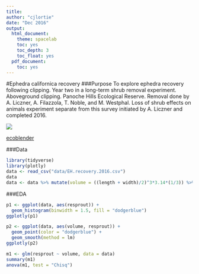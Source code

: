 ```yaml
---
title:
author: "cjlortie"
date: "Dec 2016"
output:
  html_document:
    theme: spacelab
    toc: yes
    toc_depth: 3
    toc_float: yes
  pdf_document:
    toc: yes
---
```

#Ephedra californica recovery
###Purpose
To explore ephedra recovery following clipping. Year two in a long-term shrub removal experiment. Aboveground clipping. Panoche Hills Ecological Reserve. Removal done by A. Liczner, A. Filazzola, T. Noble, and M. Westphal. Loss of shrub effects on animals experiment separate from this survey initiated by A. Liczner and completed 2016.

![](./EH.jpg)

[ecoblender](http://ecoblender.org)

###Data
```r
library(tidyverse)
library(plotly)
data <- read_csv("data/EH.recovery.2016.csv")
data
data <- data %>% mutate(volume = ((length + width)/2)^3*3.14*(1/3)) %>% arrange(desc(resprout))

```

###EDA
```r
p1 <- ggplot(data, aes(resprout)) + 
  geom_histogram(binwidth = 1.5, fill = "dodgerblue")
ggplotly(p1)

p2 <- ggplot(data, aes(volume, resprout)) + 
  geom_point(color = "dodgerblue") + 
  geom_smooth(method = lm)
ggplotly(p2)

m1 <- glm(resprout ~ volume, data = data)
summary(m1)
anova(m1, test = "Chisq")

```
